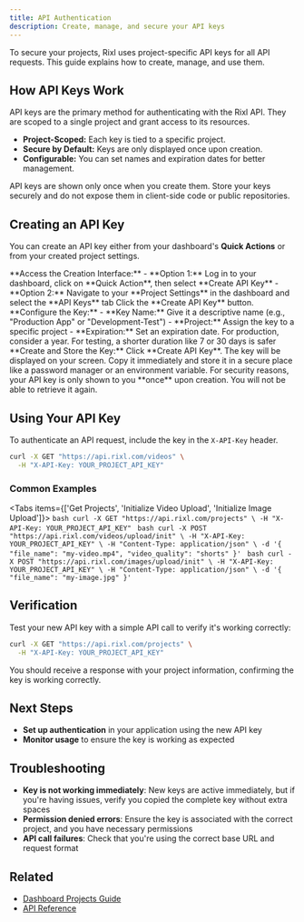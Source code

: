 ```yaml
---
title: API Authentication
description: Create, manage, and secure your API keys
---
```




To secure your projects, Rixl uses project-specific API keys for all API requests. This guide explains how to create, manage, and use them.

[//]: # (// TODO: Add diagram here showing the API key authentication workflow.)

## How API Keys Work

API keys are the primary method for authenticating with the Rixl API. They are scoped to a single project and grant access to its resources.

- **Project-Scoped:** Each key is tied to a specific project.
- **Secure by Default:** Keys are only displayed once upon creation.
- **Configurable:** You can set names and expiration dates for better management.

<Callout type="warn" title="Security Notice">
    API keys are shown only once when you create them. Store your keys securely and do not expose them in client-side code or public repositories.
</Callout>

## Creating an API Key

You can create an API key either from your dashboard's **Quick Actions** or from your created project settings.

[//]: # (// TODO: Add a screenshot or GIF of the API key creation interface.)

<Steps>
    <Step>
        **Access the Creation Interface:**
        - **Option 1:** Log in to your dashboard, click on **Quick Action**, then select **Create API Key**
        - **Option 2:** Navigate to your **Project Settings** in the dashboard and select the **API Keys** tab
    </Step>
    <Step>
        Click the **Create API Key** button.
    </Step>
    <Step>
        **Configure the Key:**
        - **Key Name:** Give it a descriptive name (e.g., "Production App" or "Development-Test")
        - **Project:** Assign the key to a specific project
        - **Expiration:** Set an expiration date. For production, consider a year. For testing, a shorter duration like 7 or 30 days is safer
    </Step>
    <Step>
        **Create and Store the Key:**
        Click **Create API Key**. The key will be displayed on your screen. Copy it immediately and store it in a secure place like a password manager or an environment variable.
    </Step>
</Steps>

<Callout type="warn" title="Store Your Key Immediately">
    For security reasons, your API key is only shown to you **once** upon creation. You will not be able to retrieve it again.
</Callout>

## Using Your API Key

To authenticate an API request, include the key in the `X-API-Key` header.

```bash
curl -X GET "https://api.rixl.com/videos" \
  -H "X-API-Key: YOUR_PROJECT_API_KEY"
```

### Common Examples

<Tabs items={['Get Projects', 'Initialize Video Upload', 'Initialize Image Upload']}>
    <Tab value="Get Projects">
        ```bash
        curl -X GET "https://api.rixl.com/projects" \
        -H "X-API-Key: YOUR_PROJECT_API_KEY"
        ```
    </Tab>
    <Tab value="Initialize Video Upload">
        ```bash
        curl -X POST "https://api.rixl.com/videos/upload/init" \
        -H "X-API-Key: YOUR_PROJECT_API_KEY" \
        -H "Content-Type: application/json" \
        -d '{
        "file_name": "my-video.mp4",
        "video_quality": "shorts"
    }'
        ```
    </Tab>
    <Tab value="Initialize Image Upload">
        ```bash
        curl -X POST "https://api.rixl.com/images/upload/init" \
        -H "X-API-Key: YOUR_PROJECT_API_KEY" \
        -H "Content-Type: application/json" \
        -d '{
        "file_name": "my-image.jpg"
    }'
        ```
    </Tab>
</Tabs>

## Verification

Test your new API key with a simple API call to verify it's working correctly:

```bash
curl -X GET "https://api.rixl.com/projects" \
  -H "X-API-Key: YOUR_PROJECT_API_KEY"
```

You should receive a response with your project information, confirming the key is working correctly.

## Next Steps

- **Set up authentication** in your application using the new API key
- **Monitor usage** to ensure the key is working as expected

## Troubleshooting

- **Key is not working immediately**: New keys are active immediately, but if you're having issues, verify you copied the complete key without extra spaces
- **Permission denied errors**: Ensure the key is associated with the correct project, and you have necessary permissions
- **API call failures**: Check that you're using the correct base URL and request format

## Related
- [Dashboard Projects Guide](/platform/dashboard/projects/overview)
- [API Reference](/platform/api-reference/overview)